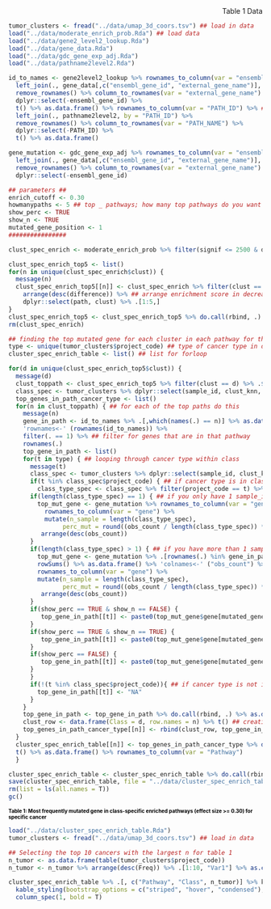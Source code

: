 <div style="text-align: right"> Table 1 Data </div>
```r
tumor_clusters <- fread("../data/umap_3d_coors.tsv") ## load in data
load("../data/moderate_enrich_prob.Rda") ## load data
load("../data/gene2_level2_lookup.Rda")
load("../data/gene_data.Rda")
load("../data/gdc_gene_exp_adj.Rda")
load("../data/pathname2level2.Rda")

id_to_names <- gene2level2_lookup %>% rownames_to_column(var = "ensembl_gene_id") %>% ## convert ensembl to gene name
  left_join(., gene_data[,c("ensembl_gene_id", "external_gene_name")], by = "ensembl_gene_id") %>%
  remove_rownames() %>% column_to_rownames(var = "external_gene_name") %>%
  dplyr::select(-ensembl_gene_id) %>%
  t() %>% as.data.frame() %>% rownames_to_column(var = "PATH_ID") %>% ## convert path_id to path_name
  left_join(., pathname2level2, by = "PATH_ID") %>%
  remove_rownames() %>% column_to_rownames(var = "PATH_NAME") %>%
  dplyr::select(-PATH_ID) %>%
  t() %>% as.data.frame()

gene_mutation <- gdc_gene_exp_adj %>% rownames_to_column(var = "ensembl_gene_id") %>% ## convert ensembl to gene name
  left_join(., gene_data[,c("ensembl_gene_id", "external_gene_name")], by = "ensembl_gene_id") %>%
  remove_rownames() %>% column_to_rownames(var = "external_gene_name") %>%
  dplyr::select(-ensembl_gene_id)

## parameters ##
enrich_cutoff <- 0.30
howmanypaths <- 5 ## top _ pathways; how many top pathways do you want to see
show_perc <- TRUE
show_n <- TRUE
mutated_gene_position <- 1
################

clust_spec_enrich <- moderate_enrich_prob %>% filter(signif <= 2500 & difference >= enrich_cutoff) ## signif is 95% CI with a specified cutoff

clust_spec_enrich_top5 <- list()
for(n in unique(clust_spec_enrich$clust)) {
  message(n)
  clust_spec_enrich_top5[[n]] <- clust_spec_enrich %>% filter(clust == n) %>% ## filter for specific cluster
    arrange(desc(difference)) %>% ## arrange enrichment score in decreasing order 
    dplyr::select(path, clust) %>% .[1:5,]
}
clust_spec_enrich_top5 <- clust_spec_enrich_top5 %>% do.call(rbind, .) %>% as.data.frame() ## combine list from for loop
rm(clust_spec_enrich)

## finding the top mutated gene for each cluster in each pathway for the top 5 pathways 
type <- unique(tumor_clusters$project_code) ## type of cancer type in data
cluster_spec_enrich_table <- list() ## list for forloop

for(d in unique(clust_spec_enrich_top5$clust)) {
  message(d)
  clust_toppath <- clust_spec_enrich_top5 %>% filter(clust == d) %>% .$path %>% as.character() ## get the top pathway names for spec class
  class_spec <- tumor_clusters %>% dplyr::select(sample_id, clust_knn, project_code) %>% filter(clust_knn %in% d) ## get the smaple ids and cancer type for spec class
  top_genes_in_path_cancer_type <- list()
  for(n in clust_toppath) { ## for each of the top paths do this
    message(n)
    gene_in_path <- id_to_names %>% .[,which(names(.) == n)] %>% as.data.frame() %>% ## select pathway
    'rownames<-' (rownames(id_to_names)) %>% 
    filter(. == 1) %>% ## filter for genes that are in that pathway
    rownames(.)
    top_gene_in_path <- list()
    for(t in type) { ## looping through cancer type within class
      message(t)
      class_spec <- tumor_clusters %>% dplyr::select(sample_id, clust_knn, project_code) %>% filter(clust_knn == d) ## sample_id for class
      if(t %in% class_spec$project_code) { ## if cancer type is in class then run this 
        class_type_spec <- class_spec %>% filter(project_code == t) %>% column_to_rownames(var = "sample_id") %>% rownames() ## get cancer type specific tumor classes
      if(length(class_type_spec) == 1) { ## if you only have 1 sample_id in the class
        top_mut_gene <- gene_mutation %>% rownames_to_column(var = "gene") %>% .[.$gene %in% gene_in_path, names(.) %in% c("gene",  class_type_spec)] %>% remove_rownames() %>% column_to_rownames(var = "gene") %>% 'colnames<-' ("obs_count") %>%
          rownames_to_column(var = "gene") %>%
          mutate(n_sample = length(class_type_spec),
               perc_mut = round((obs_count / length(class_type_spec)) * 100, digits = 1)) %>% 
         arrange(desc(obs_count))
      }
      if(length(class_type_spec) > 1) { ## if you have more than 1 sample_id in the class
        top_mut_gene <- gene_mutation %>% .[rownames(.) %in% gene_in_path, names(.) %in% class_type_spec] %>% 
        rowSums() %>% as.data.frame() %>% 'colnames<-' ("obs_count") %>%
        rownames_to_column(var = "gene") %>%
        mutate(n_sample = length(class_type_spec),
               perc_mut = round((obs_count / length(class_type_spec)) * 100, digits = 1)) %>% 
         arrange(desc(obs_count))
      }
      if(show_perc == TRUE & show_n == FALSE) {
         top_gene_in_path[[t]] <- paste0(top_mut_gene$gene[mutated_gene_position], " (", top_mut_gene$perc_mut[mutated_gene_position],"%)")  
      }
      if(show_perc == TRUE & show_n == TRUE) {
         top_gene_in_path[[t]] <- paste0(top_mut_gene$gene[mutated_gene_position], " (", top_mut_gene$perc_mut[mutated_gene_position],"%)", "    n = ", length(class_type_spec))  
      }
      if(show_perc == FALSE) {
         top_gene_in_path[[t]] <- paste0(top_mut_gene$gene[mutated_gene_position])  
      }
      }
      if(!(t %in% class_spec$project_code)){ ## if cancer type is not in class then insert NA
        top_gene_in_path[[t]] <- "NA" 
      }
    }
    top_gene_in_path <- top_gene_in_path %>% do.call(rbind, .) %>% as.data.frame() %>% 'colnames<-' (n)
    clust_row <- data.frame(Class = d, row.names = n) %>% t() ## creating a row for cluster membership
    top_genes_in_path_cancer_type[[n]] <- rbind(clust_row, top_gene_in_path)
  }
  cluster_spec_enrich_table[[n]] <- top_genes_in_path_cancer_type %>% do.call(cbind, .) %>% as.data.frame() %>% 
  t() %>% as.data.frame() %>% rownames_to_column(var = "Pathway")
  }

cluster_spec_enrich_table <- cluster_spec_enrich_table %>% do.call(rbind, .) %>% as.data.frame()
save(cluster_spec_enrich_table, file = "../data/cluster_spec_enrich_table.Rda")
rm(list = ls(all.names = T))
gc()
```
<p style="FONT-SIZE:10px; COLOR:#000000; LINE-HEIGHT:12px;">**Table 1: Most frequently mutated gene in class-specific enriched pathways (effect size >= 0.30) for specific cancer**</p>
```r
load("../data/cluster_spec_enrich_table.Rda")
tumor_clusters <- fread("../data/umap_3d_coors.tsv") ## load in data

## Selecting the top 10 cancers with the largest n for table 1
n_tumor <- as.data.frame(table(tumor_clusters$project_code))
n_tumor <- n_tumor %>% arrange(desc(Freq)) %>% .[1:10, "Var1"] %>% as.character() %>% .[order(.)]

cluster_spec_enrich_table %>% .[, c("Pathway", "Class", n_tumor)] %>% knitr::kable(format = "html", row.names = FALSE) %>%
  kable_styling(bootstrap_options = c("striped", "hover", "condensed"), full_width = FALSE, font_size = 12) %>%
  column_spec(1, bold = T)
```